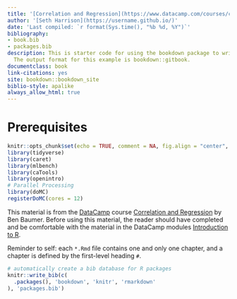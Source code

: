 ```yaml
--- 
title: '[Correlation and Regression](https://www.datacamp.com/courses/correlation-and-regression)'
author: '[Seth Harrison](https://username.github.io/)'
date: 'Last compiled: `r format(Sys.time(), "%b %d, %Y")`'
bibliography:
- book.bib
- packages.bib
description: This is starter code for using the bookdown package to write a book.
  The output format for this example is bookdown::gitbook.
documentclass: book
link-citations: yes
site: bookdown::bookdown_site
biblio-style: apalike
always_allow_html: true
---
```


# Prerequisites

```r
knitr::opts_chunk$set(echo = TRUE, comment = NA, fig.align = "center", fig.width = 4, fig.height = 4)
library(tidyverse)
library(caret)
library(mlbench)
library(caTools)
library(openintro)
# Parallel Processing
library(doMC)
registerDoMC(cores = 12)
```

This material is from the [DataCamp](https://www.datacamp.com) course [Correlation and Regression](https://www.datacamp.com/courses/correlation-and-regression) by Ben Baumer.  Before using this material, the reader should have completed and be comfortable with the material in the DataCamp modules [Introduction to R](https://www.datacamp.com/courses/free-introduction-to-r).


Reminder to self: each `*.Rmd` file contains one and only one chapter, and a chapter is defined by the first-level heading `#`.




```r
# automatically create a bib database for R packages
knitr::write_bib(c(
  .packages(), 'bookdown', 'knitr', 'rmarkdown'
), 'packages.bib')
```

